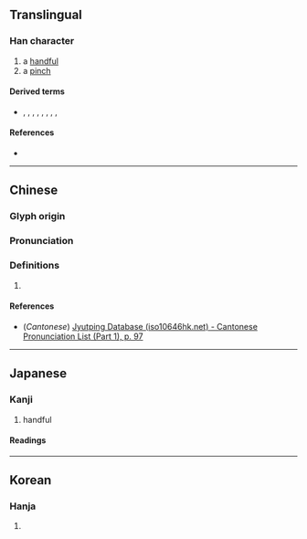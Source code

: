 {{character info}}
==Translingual==

===Han character===
{{Han char|rn=41|rad=寸|as=04|sn=7|four=|canj=BDI,XBDI|ids=⿱爫寸}}

# a [[handful]]
# a [[pinch]]

====Derived terms====
* {{l|mul|捋}}, {{l|mul|㸹}}, {{l|mul|脟}}, {{l|mul|虢}}, {{l|mul|㭩}}, {{l|mul|蜉}}, {{l|mul|埒}}, {{l|mul|鋝}}, {{l|mul|酹}}

====References====
* {{Han ref|kx=0294.010|dkj=07416|dj=0581.110|hdz=10504.070|uh=5BFD|ud=23549}}

----

==Chinese==
{{zh-forms}}

===Glyph origin===
{{Han etym}}
{{Han compound|𠬪|一|c1=s|c2=p|ls=psc}}

===Pronunciation===
{{zh-pron
|m=lǜ
|c=lyut3
|mc=y
|oc=y
|ma=
|cat=n
}}

===Definitions===
{{zh-hanzi}}

# {{rfdef|zh}}

====References====
* (''Cantonese'') [http://www.iso10646hk.net/jp/document/download.jsp Jyutping Database (iso10646hk.net) - Cantonese Pronunciation List (Part 1), p. 97]

----

==Japanese==

===Kanji===
{{ja-kanji|grade=|rs=寸04}}

# handful

====Readings====
{{ja-readings
|on=りん, りち
|kun=と-る, つ-まむ
}}

----

==Korean==

===Hanja===
{{ko-hanja|hangeul=[[률]]>[[율]]|eumhun=|rv=ryul>yul|mr=ryul>yul|y=lyul>yul}}

# {{rfdef|ko|sort=寸04}}